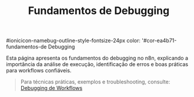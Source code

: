 ﻿---
title: Fundamentos de Debugging
sidebar_position: 6
description: Conceitos fundamentais sobre debugging de workflows no n8n.
---

#ionicicon-namebug-outline-style-fontsize-24px color: '#cor-ea4b71-fundamentos-de Debugging

Esta página apresenta os fundamentos do debugging no n8n, explicando a importância da análise de execução, identificação de erros e boas práticas para workflows confiáveis.

> Para técnicas práticas, exemplos e troubleshooting, consulte:
> [Debugging de Workflows](../../usando-n8n/monitoring/analisar-logs.mdx) 
